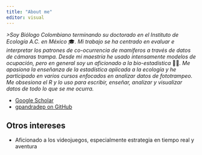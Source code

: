 ```yaml
---
title: "About me"
editor: visual
---
```


*\>Soy Biólogo Colombiano terminando su doctorado en el Instituto de Ecología A.C. en México* 🎓*. Mi trabajo se ha centrado en evaluar e interpretar los patrones de co-ocurrencia de mamíferos a través de datos de cámaras trampa. Desde mi maestría he usado intensamente modelos de ocupación, pero en general soy un aficionado a la bio-estadística* 👨‍💻*. Me apasiona la enseñanza de la estadística aplicada a la ecología y he participado en varios cursos enfocados en analizar datos de fototrampeo. Me obsesiona el R y lo uso para escribir, enseñar, analizar y visualizar datos de todo lo que se me ocurra.*

<ul class="fa-ul">

<li><a href="https://scholar.google.com.mx/citations?user=tu7S2ZAAAAAJ&hl=es"><i class="fa-li ai ai-google-scholar" style="padding-top:3px;"></i>Google Scholar</a></li>

<li><a href="https://github.com/gpandradep"><i class="fa-li fa fa-github-alt" style="padding-top:3px;"></i>gpandradep on GitHub</a></li>

</ul>

## Otros intereses

-   Aficionado a los videojuegos, especialmente estrategia en tiempo real y aventura
